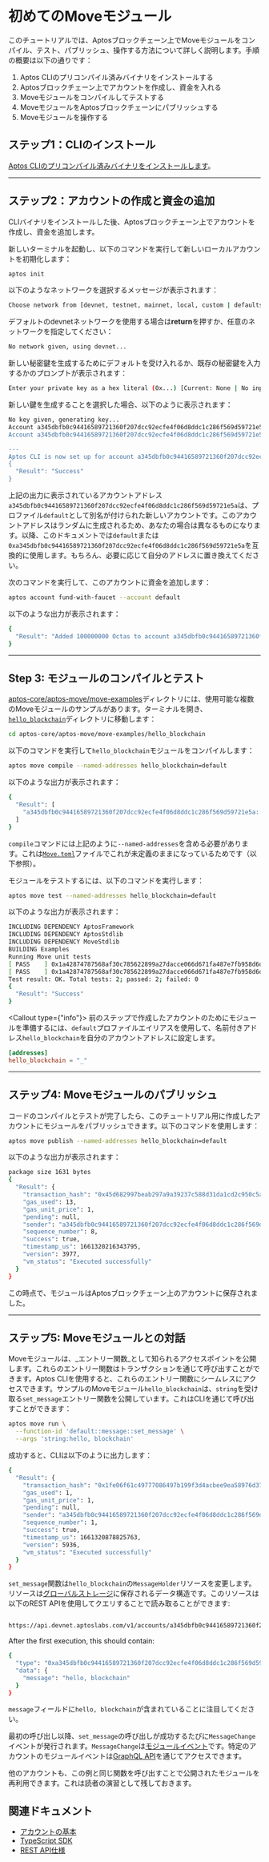 
# 初めてのMoveモジュール

このチュートリアルでは、Aptosブロックチェーン上でMoveモジュールをコンパイル、テスト、パブリッシュ、操作する方法について詳しく説明します。手順の概要は以下の通りです：

1. Aptos CLIのプリコンパイル済みバイナリをインストールする
2. Aptosブロックチェーン上でアカウントを作成し、資金を入れる
3. Moveモジュールをコンパイルしてテストする
4. MoveモジュールをAptosブロックチェーンにパブリッシュする
5. Moveモジュールを操作する

## ステップ1：CLIのインストール

[Aptos CLIのプリコンパイル済みバイナリをインストールします](../cli.mdx)。

---

## ステップ2：アカウントの作成と資金の追加

CLIバイナリをインストールした後、Aptosブロックチェーン上でアカウントを作成し、資金を追加します。

新しいターミナルを起動し、以下のコマンドを実行して新しいローカルアカウントを初期化します：

```bash filename="Terminal"
aptos init
```
以下のようなネットワークを選択するメッセージが表示されます：

```bash filename="Terminal"
Choose network from [devnet, testnet, mainnet, local, custom | defaults to devnet]
```
デフォルトのdevnetネットワークを使用する場合は**return**を押すか、任意のネットワークを指定してください：

```bash filename="Terminal"
No network given, using devnet...
```
新しい秘密鍵を生成するためにデフォルトを受け入れるか、既存の秘密鍵を入力するかのプロンプトが表示されます：

```bash filename="Terminal"
Enter your private key as a hex literal (0x...) [Current: None | No input: Generate new key (or keep one if present)]
```
新しい鍵を生成することを選択した場合、以下のように表示されます：

```bash filename="Terminal"
No key given, generating key...
Account a345dbfb0c94416589721360f207dcc92ecfe4f06d8ddc1c286f569d59721e5a doesn't exist, creating it and funding it with 100000000 Octas
Account a345dbfb0c94416589721360f207dcc92ecfe4f06d8ddc1c286f569d59721e5a funded successfully

---
Aptos CLI is now set up for account a345dbfb0c94416589721360f207dcc92ecfe4f06d8ddc1c286f569d59721e5a as profile default!  Run `aptos --help` for more information about commands
{
  "Result": "Success"
}
```
上記の出力に表示されているアカウントアドレス`a345dbfb0c94416589721360f207dcc92ecfe4f06d8ddc1c286f569d59721e5a`は、プロファイル`default`として別名が付けられた新しいアカウントです。このアカウントアドレスはランダムに生成されるため、あなたの場合は異なるものになります。以降、このドキュメントでは`default`または`0xa345dbfb0c94416589721360f207dcc92ecfe4f06d8ddc1c286f569d59721e5a`を互換的に使用します。もちろん、必要に応じて自分のアドレスに置き換えてください。

次のコマンドを実行して、このアカウントに資金を追加します：

```bash filename="Terminal"
aptos account fund-with-faucet --account default
```
以下のような出力が表示されます：

```bash filename="Terminal"
{
  "Result": "Added 100000000 Octas to account a345dbfb0c94416589721360f207dcc92ecfe4f06d8ddc1c286f569d59721e5a"
}
```

---
## Step 3: モジュールのコンパイルとテスト

[aptos-core/aptos-move/move-examples](https://github.com/aptos-labs/aptos-core/tree/main/aptos-move/move-examples)ディレクトリには、使用可能な複数のMoveモジュールのサンプルがあります。ターミナルを開き、[`hello_blockchain`](https://github.com/aptos-labs/aptos-core/tree/main/aptos-move/move-examples/hello_blockchain)ディレクトリに移動します：

```bash filename="Terminal"
cd aptos-core/aptos-move/move-examples/hello_blockchain
```

以下のコマンドを実行して`hello_blockchain`モジュールをコンパイルします：

```bash filename="Terminal"
aptos move compile --named-addresses hello_blockchain=default
```

以下のような出力が表示されます：

```bash filename="Terminal"
{
  "Result": [
    "a345dbfb0c94416589721360f207dcc92ecfe4f06d8ddc1c286f569d59721e5a::message"
  ]
}
```

`compile`コマンドには上記のように`--named-addresses`を含める必要があります。これは[`Move.toml`](https://github.com/aptos-labs/aptos-core/blob/main/aptos-move/move-examples/hello_blockchain/Move.toml)ファイルでこれが未定義のままになっているためです（以下参照）。

モジュールをテストするには、以下のコマンドを実行します：

```bash filename="Terminal"
aptos move test --named-addresses hello_blockchain=default
```

以下のような出力が表示されます：

```bash filename="Terminal"
INCLUDING DEPENDENCY AptosFramework
INCLUDING DEPENDENCY AptosStdlib
INCLUDING DEPENDENCY MoveStdlib
BUILDING Examples
Running Move unit tests
[ PASS    ] 0x1a42874787568af30c785622899a27dacce066d671fa487e7fb958d6d0c85077::message::sender_can_set_message
[ PASS    ] 0x1a42874787568af30c785622899a27dacce066d671fa487e7fb958d6d0c85077::message_tests::sender_can_set_message
Test result: OK. Total tests: 2; passed: 2; failed: 0
{
  "Result": "Success"
}
```

<Callout type={"info"}>
前のステップで作成したアカウントのためにモジュールを準備するには、`default`プロファイルエイリアスを使用して、名前付きアドレス`hello_blockchain`を自分のアカウントアドレスに設定します。

```toml filename="Move.toml"
[addresses]
hello_blockchain = "_"
```
</Callout>

---

## ステップ4: Moveモジュールのパブリッシュ

コードのコンパイルとテストが完了したら、このチュートリアル用に作成したアカウントにモジュールをパブリッシュできます。以下のコマンドを使用します：

```bash filename="Terminal"
aptos move publish --named-addresses hello_blockchain=default
```

以下のような出力が表示されます：

```bash filename="Terminal"
package size 1631 bytes
{
  "Result": {
    "transaction_hash": "0x45d682997beab297a9a39237c588d31da1cd2c950c5ab498e37984e367b0fc25",
    "gas_used": 13,
    "gas_unit_price": 1,
    "pending": null,
    "sender": "a345dbfb0c94416589721360f207dcc92ecfe4f06d8ddc1c286f569d59721e5a",
    "sequence_number": 8,
    "success": true,
    "timestamp_us": 1661320216343795,
    "version": 3977,
    "vm_status": "Executed successfully"
  }
}
```

この時点で、モジュールはAptosブロックチェーン上のアカウントに保存されました。

---

## ステップ5: Moveモジュールとの対話

Moveモジュールは、_エントリー関数_として知られるアクセスポイントを公開します。これらのエントリー関数はトランザクションを通じて呼び出すことができます。Aptos CLIを使用すると、これらのエントリー関数にシームレスにアクセスできます。サンプルのMoveモジュール`hello_blockchain`は、`string`を受け取る`set_message`エントリー関数を公開しています。これはCLIを通じて呼び出すことができます：

```bash filename="Terminal"
aptos move run \
  --function-id 'default::message::set_message' \
  --args 'string:hello, blockchain'
```

成功すると、CLIは以下のように出力します：

```bash filename="Terminal"
{
  "Result": {
    "transaction_hash": "0x1fe06f61c49777086497b199f3d4acbee9ea58976d37fdc06d1ea48a511a9e82",
    "gas_used": 1,
    "gas_unit_price": 1,
    "pending": null,
    "sender": "a345dbfb0c94416589721360f207dcc92ecfe4f06d8ddc1c286f569d59721e5a",
    "sequence_number": 1,
    "success": true,
    "timestamp_us": 1661320878825763,
    "version": 5936,
    "vm_status": "Executed successfully"
  }
}
```

`set_message`関数は`hello_blockchain`の`MessageHolder`リソースを変更します。リソースは[グローバルストレージ](../smart-contracts/book/structs-and-resources.mdx#storing-resources-in-global-storage)に保存されるデータ構造です。このリソースは以下のREST APIを使用してクエリすることで読み取ることができます:

```bash filename="Terminal"

https://api.devnet.aptoslabs.com/v1/accounts/a345dbfb0c94416589721360f207dcc92ecfe4f06d8ddc1c286f569d59721e5a/resource/0xa345dbfb0c94416589721360f207dcc92ecfe4f06d8ddc1c286f569d59721e5a::message::MessageHolder
```

After the first execution, this should contain:

```bash filename="Terminal"
{
  "type": "0xa345dbfb0c94416589721360f207dcc92ecfe4f06d8ddc1c286f569d59721e5a::message::MessageHolder",
  "data": {
    "message": "hello, blockchain"
  }
}
```

`message`フィールドに`hello, blockchain`が含まれていることに注目してください。

最初の呼び出し以降、`set_message`の呼び出しが成功するたびに`MessageChange`イベントが発行されます。`MessageChange`は[モジュールイベント](../../network/blockchain/events.mdx#module-events)です。特定のアカウントのモジュールイベントは[GraphQL API](../indexer.mdx)を通じてアクセスできます。

<Callout type="info">
他のアカウントも、この例と同じ関数を呼び出すことで公開されたモジュールを再利用できます。これは読者の演習として残しておきます。
</Callout>

## 関連ドキュメント

- [アカウントの基本](../../network/blockchain/accounts.mdx)
- [TypeScript SDK](../sdks/ts-sdk.mdx)
- [REST API仕様](../../network/nodes/aptos-api-spec.mdx)
